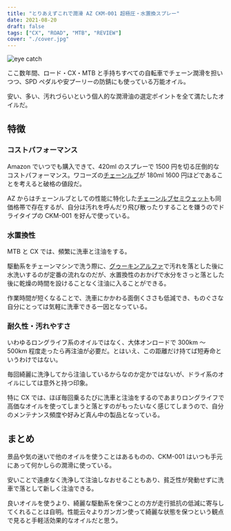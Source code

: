 ```yaml
---
title: "とりあえずこれで潤滑 AZ CKM-001 超極圧・水置換スプレー"
date: 2021-08-20
draft: false
tags: ["CX", "ROAD", "MTB", "REVIEW"]
cover: "./cover.jpg"
---
```


![eye catch](./cover.jpg)

ここ数年間、ロード・CX・MTB と手持ちすべての自転車でチェーン潤滑を担いつつ、SPD ペダルや安プーリーの防錆にも使っている万能オイル。

安い、多い、汚れづらいという個人的な潤滑油の選定ポイントを全て満たしたオイルだ。

## 特徴

### コストパフォーマンス

<LinkBox url="https://www.amazon.co.jp/dp/B00J2I58EO/" isAmazonLink />

Amazon でいつでも購入できて、420ml のスプレーで 1500 円を切る圧倒的なコストパフォーマンス。ワコーズの[チェーンルブ](https://amzn.to/2XD2LyJ)が 180ml 1600 円ほどであることを考えると破格の値段だ。

AZ からはチェーンルブとしての性能に特化した[チェーンルブセミウェット](https://amzn.to/3sw5Mw4)も同価格帯で存在するが、自分は汚れを呼んだり飛び散ったりすることを嫌うのでドライタイプの CKM-001 を好んで使っている。

### 水置換性

MTB と CX では、頻繁に洗車と注油をする。

駆動系をチェーンマシンで洗う際に、[グゥーキンアルファ](https://amzn.to/2WaHImk)で汚れを落とした後に水洗いするのが定番の流れなのだが、水置換性のおかげで水分をさっと落とした後に乾燥の時間を設けることなく注油に入ることができる。

作業時間が短くなることで、洗車にかかわる面倒くささも低減でき、ものぐさな自分にとっては気軽に洗車できる一因となっている。

### 耐久性・汚れやすさ

いわゆるロングライフ系のオイルではなく、大体オンロードで 300km ～ 500km 程度走ったら再注油が必要だ。とはいえ、この距離だけ持てば短寿命というわけではない。

毎回綺麗に洗浄してから注油しているからなのか定かではないが、ドライ系のオイルにしては意外と持つ印象。

特に CX では、ほぼ毎回乗るたびに洗車と注油をするのであまりロングライフで高価なオイルを使ってしまうと落とすのがもったいなく感じてしまうので、自分のメンテナンス頻度や好みど真ん中の製品となっている。

## まとめ

景品や気の迷いで他のオイルを使うことはあるものの、CKM-001 はいつも手元にあって何かしらの潤滑に使っている。

安いことで遠慮なく洗浄して注油しなおせることもあり、貧乏性が発動せずに洗車で落として新しく注油できる。

良いオイルを使うより、綺麗な駆動系を保つことの方が走行抵抗の低減に寄与してくれることは自明。性能云々よりガンガン使って綺麗な状態を保つという観点で見ると手軽活効果的なオイルだと思う。
